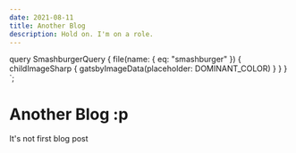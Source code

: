 ```yaml
---
date: 2021-08-11
title: Another Blog
description: Hold on. I'm on a role.
---
```



  query SmashburgerQuery {
    file(name: { eq: "smashburger" }) {
      childImageSharp {
        gatsbyImageData(placeholder: DOMINANT_COLOR)
      }
    }
  }
`;

# Another Blog :p

<GatsbyImage
  image={getImage(props.data.file)}
  alt="a smashburger on a plate with french fries in the foreground"
/>

It's not first blog post
